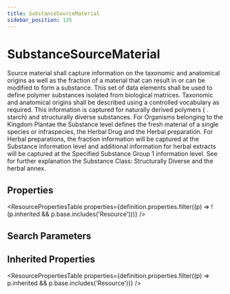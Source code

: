 ```yaml
---
title: SubstanceSourceMaterial
sidebar_position: 135
---
```



# SubstanceSourceMaterial

Source material shall capture information on the taxonomic and anatomical origins as well as the fraction of a material that can result in or can be modified to form a substance. This set of data elements shall be used to define polymer substances isolated from biological matrices. Taxonomic and anatomical origins shall be described using a controlled vocabulary as required. This information is captured for naturally derived polymers ( . starch) and structurally diverse substances. For Organisms belonging to the Kingdom Plantae the Substance level defines the fresh material of a single species or infraspecies, the Herbal Drug and the Herbal preparation. For Herbal preparations, the fraction information will be captured at the Substance information level and additional information for herbal extracts will be captured at the Specified Substance Group 1 information level. See for further explanation the Substance Class: Structurally Diverse and the herbal annex.

## Properties

<ResourcePropertiesTable properties={definition.properties.filter((p) => !(p.inherited && p.base.includes('Resource')))} />

## Search Parameters

<SearchParamsTable searchParams={definition.searchParameters} />

## Inherited Properties

<ResourcePropertiesTable properties={definition.properties.filter((p) => p.inherited && p.base.includes('Resource'))} />


